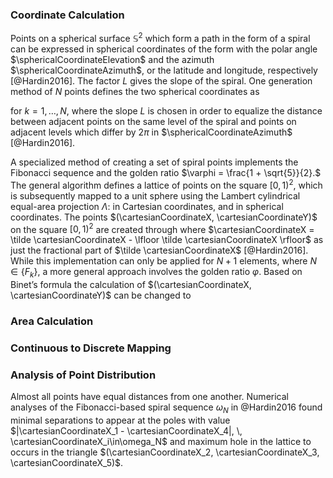 ### Coordinate Calculation

Points on a spherical surface $\mathbb{S}^2$ which form a path in the form of a spiral can be expressed in spherical coordinates of the form
\begin{equation}
    \sphericalCoordinateAzimuth=L\sphericalCoordinateElevation, \qquad 0 \leq \sphericalCoordinateElevation \leq \pi
\end{equation}
with the polar angle $\sphericalCoordinateElevation$ and the azimuth $\sphericalCoordinateAzimuth$, or the latitude and longitude, respectively [@Hardin2016]. The factor $L$ gives the slope of the spiral. One generation method of $N$ points defines the two spherical coordinates as
\begin{aligned}
    L =& \; \sqrt{N\pi}, \\
    h_k =& \; 1 -\frac{2k-1}{N}, \\ 
    \sphericalCoordinateElevation_k =& \; \cos^{-1}(h_k), \\
    \sphericalCoordinateAzimuth_k =& \; L\sphericalCoordinateElevation_k 
\end{aligned}
for $k = 1,\dots, N$, where the slope $L$ is chosen in order to equalize the distance between adjacent points on the same level of the spiral and points on adjacent levels which differ by $2\pi$ in $\sphericalCoordinateAzimuth$ [@Hardin2016].


A specialized method of creating a set of spiral points implements the Fibonacci sequence
\begin{equation}
    \left\{ F_k \right\} = \left\{1, 1, 2, 3, 5, 8, 13, \dots \right\}
\end{equation}
and the golden ratio $\varphi = \frac{1 + \sqrt{5}}{2}.$ The general algorithm defines a lattice of points on the square $\left[ 0,1 \right)^2$, which is subsequently mapped to a unit sphere using the Lambert cylindrical equal-area projection $\Lambda$:
\begin{equation}
    \Lambda(\cartesianCoordinateX,\cartesianCoordinateY) = \begin{bmatrix} \sqrt{1-(2\cartesianCoordinateY-1)^2}\cdot\cos\left(2\pi \cartesianCoordinateX\right) \\ \sqrt{1-(2\cartesianCoordinateY-1)^2}\cdot\sin\left(2\pi \cartesianCoordinateX\right), 2\cartesianCoordinateY-1 \end{bmatrix}
\end{equation}
in Cartesian coordinates, and
\begin{equation}
    \Lambda(\cartesianCoordinateX,\cartesianCoordinateY) = \begin{bmatrix}\cos^{-1}(2\cartesianCoordinateY-1) \\ 2\pi \cartesianCoordinateX\end{bmatrix} = \begin{bmatrix}\sphericalCoordinateElevation \\ \sphericalCoordinateAzimuth \end{bmatrix}
\end{equation}
in spherical coordinates. The points $(\cartesianCoordinateX, \cartesianCoordinateY)$ on the square $\left[ 0,1 \right)^2$ are created through
\begin{equation}
    (\tilde \cartesianCoordinateX, \cartesianCoordinateY)_{F_k} = \left( \frac{iF_{k-1}}{F_k} , \frac{i}{F_k} \right), \qquad 0 \leq i \leq F_k
\end{equation}
where $\cartesianCoordinateX = \tilde \cartesianCoordinateX - \lfloor \tilde \cartesianCoordinateX \rfloor$ as just the fractional part of $\tilde \cartesianCoordinateX$ [@Hardin2016]. While this implementation can only be applied for $N+1$ elements, where $N \in \{ F_k \}$, a more general approach involves the golden ratio $\varphi$. Based on Binet's formula the calculation of $(\cartesianCoordinateX, \cartesianCoordinateY)$ can be changed to
\begin{equation}
    (\tilde \cartesianCoordinateX, \cartesianCoordinateY)_{N} = \left( \frac{i}{\varphi}, \frac{i}{N} \right), \qquad 0 \leq i \leq N.
\end{equation}


### Area Calculation


### Continuous to Discrete Mapping


### Analysis of Point Distribution

Almost all points have equal distances from one another. Numerical analyses of the Fibonacci-based spiral sequence $\omega_N$ in @Hardin2016 found minimal separations to appear at the poles with value $|\cartesianCoordinateX_1 - \cartesianCoordinateX_4|, \, \cartesianCoordinateX_i\in\omega_N$ and maximum hole in the lattice to occurs in the triangle $(\cartesianCoordinateX_2, \cartesianCoordinateX_3, \cartesianCoordinateX_5)$. 

